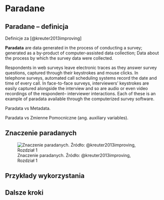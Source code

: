 # Paradane

## Paradane -- definicja

Definicje za [@kreuter2013improving] 


**Paradata** are data generated in the process of conducting a survey; generated as a by-product of computer-assisted data collection; Data about the process by which the survey data were collected.

Respondents in web surveys leave electronic traces as they answer survey questions, captured through their keystrokes and mouse clicks. In telephone surveys, automated call scheduling systems record the date and time of every call. In face-to-face surveys, interviewers’ keystrokes are easily captured alongside the interview and so are audio or even video recordings of the respondent– interviewer interactions. Each of these is an example of paradata available through the computerized survey software.

Paradata vs Metadata.

Paradata vs Zmienne Pomocniczne (ang. auxiliary variables).

## Znaczenie paradanych

![Znaczenie paradanych. Źródło: @kreuter2013improving, Rozdział 1](imgs/paradata-tse.png)

## Przykłady wykorzystania



## Dalsze kroki

